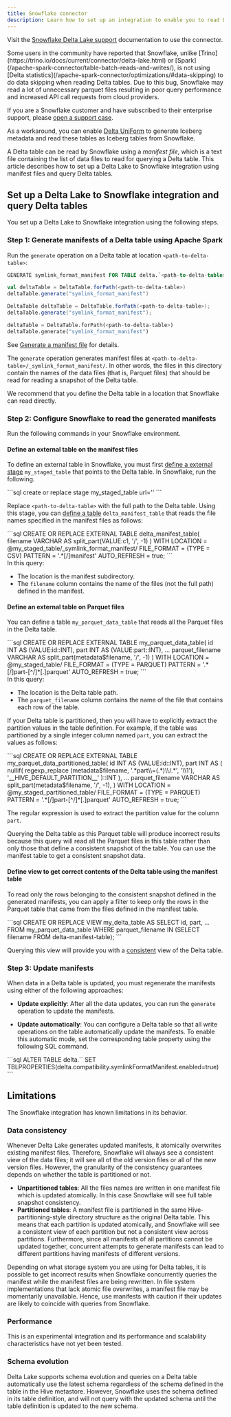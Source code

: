 ```yaml
---
title: Snowflake connector
description: Learn how to set up an integration to enable you to read Delta tables from Snowflake.
---
```



Visit the [Snowflake Delta Lake support](https://docs.snowflake.com/en/user-guide/tables-external-intro.html#delta-lake-support) documentation to use the connector.

<Aside type="caution" title="Important">
Some users in the community have reported that Snowflake, unlike [Trino](https://trino.io/docs/current/connector/delta-lake.html) or [Spark](/apache-spark-connector/table-batch-reads-and-writes/), is not using [Delta statistics](/apache-spark-connector/optimizations/#data-skipping) to do data skipping when reading Delta tables. Due to this bug, Snowflake may read a lot of unnecessary parquet files resulting in poor query performance and increased API call requests from cloud providers.

If you are a Snowflake customer and have subscribed to their enterprise support, please [open a support case](https://community.snowflake.com/s/article/How-To-Submit-a-Support-Case-in-Snowflake-Lodge).

As a workaround, you can enable [Delta UniForm](/apache-spark-connector/universal-format-uniform/) to generate Iceberg metadata and read these tables as Iceberg tables from Snowflake.

</Aside>

A Delta table can be read by Snowflake using a _manifest file_, which is a text file containing the list of data files to read for querying a Delta table. This article describes how to set up a Delta Lake to Snowflake integration using manifest files and query Delta tables.

## Set up a Delta Lake to Snowflake integration and query Delta tables

You set up a Delta Lake to Snowflake integration using the following steps.

### Step 1: Generate manifests of a Delta table using Apache Spark

Run the `generate` operation on a Delta table at location `<path-to-delta-table>`:

<Tabs>
<TabItem value="sql" label="SQL" default>

```sql
GENERATE symlink_format_manifest FOR TABLE delta.`<path-to-delta-table>`
```

</TabItem>
<TabItem value="scala" label="Scala">

```scala
val deltaTable = DeltaTable.forPath(<path-to-delta-table>)
deltaTable.generate("symlink_format_manifest")
```

</TabItem>
<TabItem value="java" label="Java">

```java
DeltaTable deltaTable = DeltaTable.forPath(<path-to-delta-table>);
deltaTable.generate("symlink_format_manifest");
```

</TabItem>
<TabItem value="python" label="Python">

```python
deltaTable = DeltaTable.forPath(<path-to-delta-table>)
deltaTable.generate("symlink_format_manifest")
```

</TabItem>
</Tabs>

See [Generate a manifest file](/apache-spark-connector/table-utility-commands/#generate-a-manifest-file) for details.

The `generate` operation generates manifest files at `<path-to-delta-table>/_symlink_format_manifest/`. In other words, the files in this directory contain the names of the data files (that is, Parquet files) that should be read for reading a snapshot of the Delta table.

<Aside type="note">
  We recommend that you define the Delta table in a location that Snowflake can
  read directly.
</Aside>

### Step 2: Configure Snowflake to read the generated manifests

Run the following commands in your Snowflake environment.

#### Define an external table on the manifest files

To define an external table in Snowflake, you must first [define a external stage](https://docs.snowflake.net/manuals/user-guide/data-load-s3-create-stage.html) `my_staged_table` that points to the Delta table. In Snowflake, run the following.

<Tabs>
  <TabItem label="SQL">
    ```sql
    create or replace stage my_staged_table url='<path-to-delta-table>'
    ```
  </TabItem>
</Tabs>

Replace `<path-to-delta-table>` with the full path to the Delta table. Using this stage, you can [define a table](https://docs.snowflake.net/manuals/sql-reference/sql/create-external-table.html) `delta_manifest_table` that reads the file names specified in the manifest files as follows:

<Tabs>
  <TabItem label="SQL">
    ```sql CREATE OR REPLACE EXTERNAL TABLE delta_manifest_table( filename
    VARCHAR AS split_part(VALUE:c1, '/', -1) ) WITH LOCATION =
    @my_staged_table/_symlink_format_manifest/ FILE_FORMAT = (TYPE = CSV)
    PATTERN = '.*[/]manifest' AUTO_REFRESH = true; ```
  </TabItem>
</Tabs>

<Aside type="note">
In this query:

- The location is the manifest subdirectory.
- The `filename` column contains the name of the files (not the full path) defined in the manifest.
  </Aside>

#### Define an external table on Parquet files

You can define a table `my_parquet_data_table` that reads all the Parquet files in the Delta table.

<Tabs>
  <TabItem label="SQL">
    ```sql CREATE OR REPLACE EXTERNAL TABLE my_parquet_data_table( id INT AS
    (VALUE:id::INT), part INT AS (VALUE:part::INT), ... parquet_filename VARCHAR
    AS split_part(metadata$filename, '/', -1) ) WITH LOCATION =
    @my_staged_table/ FILE_FORMAT = (TYPE = PARQUET) PATTERN =
    '.*[/]part-[^/]*[.]parquet' AUTO_REFRESH = true; ```
  </TabItem>
</Tabs>

<Aside type="note">
In this query:

- The location is the Delta table path.
- The `parquet_filename` column contains the name of the file that contains each row of the table.
  </Aside>

If your Delta table is partitioned, then you will have to explicitly extract the partition values in the table definition. For example, if the table was partitioned by a single integer column named `part`, you can extract the values as follows:

<Tabs>
  <TabItem label="SQL">
    ```sql CREATE OR REPLACE EXTERNAL TABLE my_parquet_data_partitioned_table(
    id INT AS (VALUE:id::INT), part INT AS ( nullif( regexp_replace
    (metadata$filename, '.*part\\=(.*)\\/.*', '\\1'),
    '__HIVE_DEFAULT_PARTITION__' )::INT ), ... parquet_filename VARCHAR AS
    split_part(metadata$filename, '/', -1), ) WITH LOCATION =
    @my_staged_partitioned_table/ FILE_FORMAT = (TYPE = PARQUET) PATTERN =
    '.*[/]part-[^/]*[.]parquet' AUTO_REFRESH = true; ```
  </TabItem>
</Tabs>

The regular expression is used to extract the partition value for the column `part`.

Querying the Delta table as this Parquet table will produce incorrect results because this query will read all the Parquet files in this table rather than only those that define a consistent snapshot of the table. You can use the manifest table to get a consistent snapshot data.

#### Define view to get correct contents of the Delta table using the manifest table

To read only the rows belonging to the consistent snapshot defined in the generated manifests, you can apply a filter to keep only the rows in the Parquet table that came from the files defined in the manifest table.

<Tabs>
  <TabItem label="SQL">
    ```sql CREATE OR REPLACE VIEW my_delta_table AS SELECT id, part, ... FROM
    my_parquet_data_table WHERE parquet_filename IN (SELECT filename FROM
    delta-manifest-table); ```
  </TabItem>
</Tabs>

Querying this view will provide you with a [consistent](#data-consistency) view of the Delta table.

### Step 3: Update manifests

When data in a Delta table is updated, you must regenerate the manifests using either of the following approaches:

- **Update explicitly**: After all the data updates, you can run the `generate` operation to update the manifests.

- **Update automatically**: You can configure a Delta table so that all write operations on the table automatically update the manifests. To enable this automatic mode, set the corresponding table property using the following SQL command.

<Tabs>
  <TabItem label="SQL">
    ```sql
    ALTER TABLE delta.`<path-to-delta-table>` SET TBLPROPERTIES(delta.compatibility.symlinkFormatManifest.enabled=true)
    ```
  </TabItem>
</Tabs>

## Limitations

The Snowflake integration has known limitations in its behavior.

### Data consistency

Whenever Delta Lake generates updated manifests, it atomically overwrites existing manifest files. Therefore, Snowflake will always see a consistent view of the data files; it will see all of the old version files or all of the new version files. However, the granularity of the consistency guarantees depends on whether the table is partitioned or not.

- **Unpartitioned tables**: All the files names are written in one manifest file which is updated atomically. In this case Snowflake will see full table snapshot consistency.
- **Partitioned tables**: A manifest file is partitioned in the same Hive-partitioning-style directory structure as the original Delta table. This means that each partition is updated atomically, and Snowflake will see a consistent view of each partition but not a consistent view across partitions. Furthermore, since all manifests of all partitions cannot be updated together, concurrent attempts to generate manifests can lead to different partitions having manifests of different versions.

Depending on what storage system you are using for Delta tables, it is possible to get incorrect results when Snowflake concurrently queries the manifest while the manifest files are being rewritten. In file system implementations that lack atomic file overwrites, a manifest file may be momentarily unavailable. Hence, use manifests with caution if their updates are likely to coincide with queries from Snowflake.

### Performance

This is an experimental integration and its performance and scalability characteristics have not yet been tested.

### Schema evolution

Delta Lake supports schema evolution and queries on a Delta table automatically use the latest schema regardless of the schema defined in the table in the Hive metastore. However, Snowflake uses the schema defined in its table definition, and will not query with the updated schema until the table definition is updated to the new schema.

